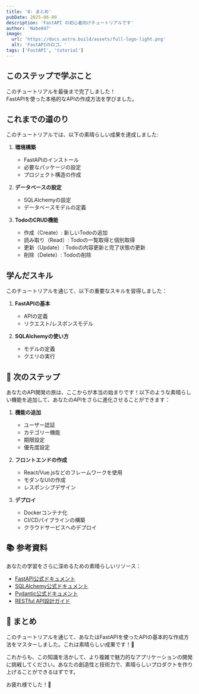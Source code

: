 ```yaml
---
title: '8: まとめ'
pubDate: 2025-06-09
description: 'FastAPI の初心者向けチュートリアルです'
author: 'Nabe847'
image:
  url: 'https://docs.astro.build/assets/full-logo-light.png'
  alt: 'FastAPIのロゴ。'
tags: ['FastAPI', 'tutorial']
---
```


## このステップで学ぶこと

このチュートリアルを最後まで完了しました！  
FastAPIを使った本格的なAPIの作成方法を学びました。

## これまでの道のり

このチュートリアルでは、以下の素晴らしい成果を達成しました:

1. **環境構築**
   - FastAPIのインストール
   - 必要なパッケージの設定
   - プロジェクト構造の作成

2. **データベースの設定**
   - SQLAlchemyの設定
   - データベースモデルの定義

3. **TodoのCRUD機能**
   - 作成（Create）: 新しいTodoの追加
   - 読み取り（Read）: Todoの一覧取得と個別取得
   - 更新（Update）: Todoの内容更新と完了状態の更新
   - 削除（Delete）: Todoの削除

## 学んだスキル

このチュートリアルを通じて、以下の重要なスキルを習得しました：

1. **FastAPIの基本**
   - APIの定義
   - リクエスト/レスポンスモデル

2. **SQLAlchemyの使い方**
   - モデルの定義
   - クエリの実行

## 🚀 次のステップ

あなたのAPI開発の旅は、ここからが本当の始まりです！以下のような素晴らしい機能を追加して、あなたのAPIをさらに進化させることができます：

1. **機能の追加**
   - ユーザー認証
   - カテゴリー機能
   - 期限設定
   - 優先度設定

2. **フロントエンドの作成**
   - React/Vue.jsなどのフレームワークを使用
   - モダンなUIの作成
   - レスポンシブデザイン

3. **デプロイ**
   - Dockerコンテナ化
   - CI/CDパイプラインの構築
   - クラウドサービスへのデプロイ

## 📚 参考資料

あなたの学習をさらに深めるための素晴らしいリソース：

- [FastAPI公式ドキュメント](https://fastapi.tiangolo.com/)
- [SQLAlchemy公式ドキュメント](https://docs.sqlalchemy.org/)
- [Pydantic公式ドキュメント](https://docs.pydantic.dev/)
- [RESTful API設計ガイド](https://restfulapi.net/)

## 📝 まとめ

このチュートリアルを通じて、あなたはFastAPIを使ったAPIの基本的な作成方法をマスターしました。これは素晴らしい成果です！🎉

これからも、この知識を活かして、より複雑で魅力的なアプリケーションの開発に挑戦してください。あなたの創造性と技術力で、素晴らしいプロダクトを作り上げることができるはずです。

お疲れ様でした！👏 